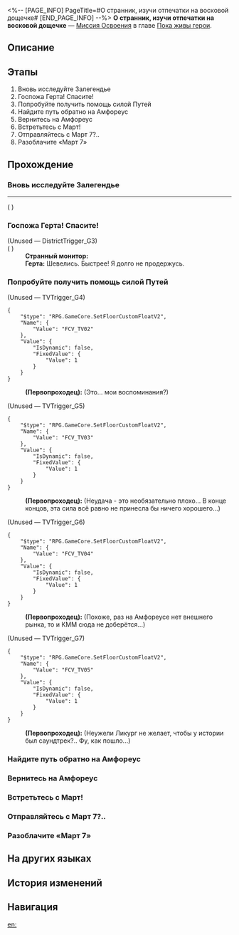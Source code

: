 <%-- [PAGE_INFO]
PageTitle=#О странник, изучи отпечатки на восковой дощечке#
[END_PAGE_INFO] --%>
{{Дополнить|Диалоги.}}
{{Миссия Инфобокс
|id              = 1040607
|Название        = 
|Изображение     = Миссия О странник, изучи отпечатки на восковой дощечке.png
|Тип             = Миссия Освоения
|Событие         = 
|Глава           = Пока живы герои
|Условия         = 
|Персонажи       = Герта; Первопроходец; Странный монитор
|СтартЛокация    = [[Амфореус]] — [[Залегендье]]
|Мир             = Амфореус
|Предыдущая      = 
|Следующая       = 
|Награды         = Опыт Освоения*400; Звёздный нефрит*50; Очищенный эфир*4; Утраченный кристалл*4; Беспорядочная амброзия*160; Mythical Axiom*1 { text = Mythical Axiom }; Кредиты*50 000
}}
'''О странник, изучи отпечатки на восковой дощечке''' — [[Миссия Освоения]] в главе [[Пока живы герои]].

==Описание==
{{Описание|<!--официальное описание из Перекрёстка судеб-->}}

==Этапы==
# Вновь исследуйте Залегендье
# Госпожа Герта! Спасите!
# Попробуйте получить помощь силой Путей
# Найдите путь обратно на Амфореус
# Вернитесь на Амфореус
# Встретьтесь с Март!
# Отправляйтесь с Март 7?..
# Разоблачите «Март 7»

==Прохождение==
{{Дополнить}}
===Вновь исследуйте Залегендье===
{{Описание миссии|тип=Миссия Освоения|локация=Залегендье|Здесь вы не услышите голосов, не увидите теней. Солнечное пламя сожжёт вас, лишив вашу кожу цвета. Лишь когда звёздная ночь защитит вас, лишь когда солнце растопит утренний иней, вы почувствуете облегчение. Страдание будет вечно терзать вас. Никто не может вас спасти.<br />Но позади вы оставили огонь... Огонь, что освободит их. Огонь, который освободил вас, был зажжён уже давно.}}
{{Диалог Начало}}
----
;({{tx|Unknown performance}}<!--Error: ENOENT: no such file or directory, open 'R:\Utils\HSR\3.5\Story\Discussion\Mission\1040606\DS104060601.json'-->)
{{Диалог Конец}}

===Госпожа Герта! Спасите!===
{{Диалог Начало}}

;(Unused &mdash; DistrictTrigger_G3)
;({{tx|Unknown performance}}<!--Error: ENOENT: no such file or directory, open 'R:\Utils\HSR\3.5\Story\Discussion\Mission\1040606\DS104060602.json'-->)
:'''Странный монитор:''' {{Цвет|Огненный|Внимание: обнаружена несанкционированная передача данных...}}
:'''Герта:''' Шевелись. Быстрее! Я долго не продержусь.
{{Диалог Конец}}

===Попробуйте получить помощь силой Путей===
{{Диалог Начало}}

;(Unused &mdash; TVTrigger_G4)
<pre>{
	"$type": "RPG.GameCore.SetFloorCustomFloatV2",
	"Name": {
		"Value": "FCV_TV02"
	},
	"Value": {
		"IsDynamic": false,
		"FixedValue": {
			"Value": 1
		}
	}
}</pre>
:'''(Первопроходец):''' (Это... мои воспоминания?)

;(Unused &mdash; TVTrigger_G5)
<pre>{
	"$type": "RPG.GameCore.SetFloorCustomFloatV2",
	"Name": {
		"Value": "FCV_TV03"
	},
	"Value": {
		"IsDynamic": false,
		"FixedValue": {
			"Value": 1
		}
	}
}</pre>
:'''(Первопроходец):''' (Неудача - это необязательно плохо... В конце концов, эта сила всё равно не принесла бы ничего хорошего...)

;(Unused &mdash; TVTrigger_G6)
<pre>{
	"$type": "RPG.GameCore.SetFloorCustomFloatV2",
	"Name": {
		"Value": "FCV_TV04"
	},
	"Value": {
		"IsDynamic": false,
		"FixedValue": {
			"Value": 1
		}
	}
}</pre>
:'''(Первопроходец):''' (Похоже, раз на Амфореусе нет внешнего рынка, то и КММ сюда не доберётся...)

;(Unused &mdash; TVTrigger_G7)
<pre>{
	"$type": "RPG.GameCore.SetFloorCustomFloatV2",
	"Name": {
		"Value": "FCV_TV05"
	},
	"Value": {
		"IsDynamic": false,
		"FixedValue": {
			"Value": 1
		}
	}
}</pre>
:'''(Первопроходец):''' (Неужели Ликург не желает, чтобы у истории был саундтрек?.. Фу, как пошло...)
{{Диалог Конец}}

===Найдите путь обратно на Амфореус===
{{Описание миссии|тип=Миссия Освоения|локация=Залегендье|Смотрите, дух времени пришёл освободить вас. Но за свободу нужно платить.<br />Годы, пока вас не было, навсегда исчезнут в трещинах времени и больше никогда не вернутся.<br />Но вам нужно идти вперёд, чтобы расплатиться с долгом будущим, что вы создадите.}}
{{Диалог Начало}}
{{Диалог Конец}}

===Вернитесь на Амфореус===
{{Диалог Начало}}
{{Диалог Конец}}

===Встретьтесь с Март!===
{{Диалог Начало}}
{{Диалог Конец}}

===Отправляйтесь с Март 7?..===
{{Диалог Начало}}
{{Диалог Конец}}

===Разоблачите «Март 7»===
{{Диалог Начало}}
{{Диалог Конец}}

==На других языках==
{{На других языках
|en   = Wanderer, Decipher the Waxen Imprints
|zhs  = 游子啊，审谛蜡板的印痕
|zht  = 遊子啊，審諦蠟板的印痕
|ja   = 旅人よ、蝋の印影に目を凝らせ
|ko   = 나그네여, 밀랍판의 흔적을 살펴봐다오
|es   = Viajer{{MC|ж=a|м=o}}, descifra la tablilla de cera
|fr   = Vagabond, déchiffre les empreintes de cire
|ru   = О странник, изучи отпечатки на восковой дощечке
|th   = ผู้เดินทางเอ๋ย จงพินิจรอยประทับบนแผ่นขี้ผึ้ง
|vi   = Hỡi Người Lưu Lạc, Hãy Nhìn Những Dấu Hằn Xưa Trên Bảng Sáp
|de   = O Wanderer, entziffere die wächsernen Spuren
|id   = Pengembara, Tafsirkan Jejak di atas Papan Lilin
|pt   = Ó Errante, Decifra os Selos de Cera
}}

==История изменений==
{{История изменений|3.5}}

==Навигация==
{{Миссия Освоения Навбокс|Глава }}

[[en:]]
